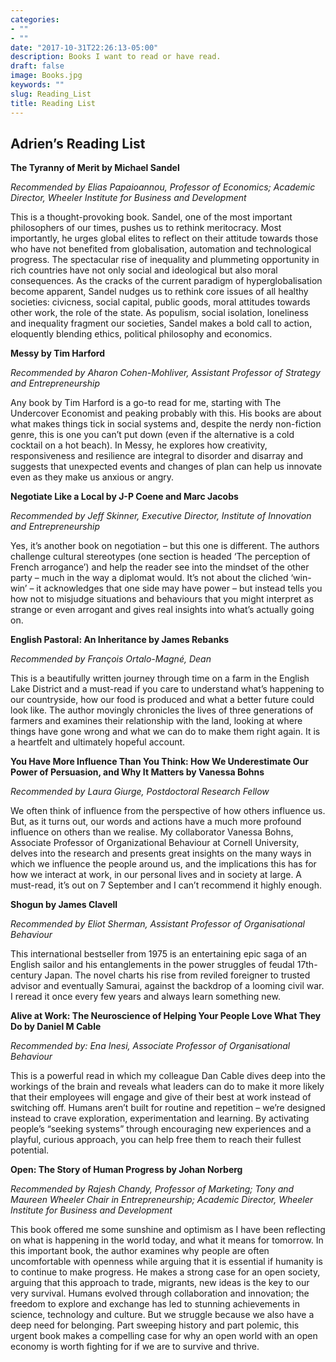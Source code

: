 ```yaml
---
categories:
- ""
- ""
date: "2017-10-31T22:26:13-05:00"
description: Books I want to read or have read. 
draft: false
image: Books.jpg
keywords: ""
slug: Reading_List
title: Reading List
---
```


## Adrien's Reading List 


**The Tyranny of Merit by Michael Sandel**

*Recommended by Elias Papaioannou, Professor of Economics;  Academic Director, Wheeler Institute for Business and Development*

This is a thought-provoking book. Sandel, one of the most important philosophers of our times, pushes us to rethink meritocracy. Most importantly, he urges global elites to reflect on their attitude towards those who have not benefited from globalisation, automation and technological progress. The spectacular rise of inequality and plummeting opportunity in rich countries have not only social and ideological but also moral consequences. As the cracks of the current paradigm of hyperglobalisation become apparent, Sandel nudges us to rethink core issues of all healthy societies: civicness, social capital, public goods, moral attitudes towards other work, the role of the state. As populism, social isolation, loneliness and inequality fragment our societies, Sandel makes a bold call to action, eloquently blending ethics, political philosophy and economics.

**Messy by Tim Harford**

*Recommended by Aharon Cohen-Mohliver, Assistant Professor of Strategy and Entrepreneurship*

Any book by Tim Harford is a go-to read for me, starting with The Undercover Economist and peaking probably with this. His books are about what makes things tick in social systems and, despite the nerdy non-fiction genre, this is one you can’t put down (even if the alternative is a cold cocktail on a hot beach). In Messy, he explores how creativity, responsiveness and resilience are integral to disorder and disarray and suggests that unexpected events and changes of plan can help us innovate even as they make us anxious or angry.

**Negotiate Like a Local by J-P Coene and Marc Jacobs**

*Recommended by Jeff Skinner, Executive Director, Institute of Innovation and Entrepreneurship*

Yes, it’s another book on negotiation – but this one is different. The authors challenge cultural stereotypes (one section is headed ‘The perception of French arrogance’) and help the reader see into the mindset of the other party – much in the way a diplomat would. It’s not about the cliched ‘win-win’ – it acknowledges that one side may have power – but instead tells you how not to misjudge situations and behaviours that you might interpret as strange or even arrogant and gives real insights into what’s actually going on.

**English Pastoral: An Inheritance by James Rebanks**

*Recommended by François Ortalo-Magné, Dean*

This is a beautifully written journey through time on a farm in the English Lake District and a must-read if you care to understand what’s happening to our countryside, how our food is produced and what a better future could look like. The author movingly chronicles the lives of three generations of farmers and examines their relationship with the land, looking at where things have gone wrong and what we can do to make them right again. It is a heartfelt and ultimately hopeful account.

**You Have More Influence Than You Think: How We Underestimate Our Power of Persuasion, and Why It Matters by Vanessa Bohns**

*Recommended by Laura Giurge, Postdoctoral Research Fellow*

We often think of influence from the perspective of how others influence us. But, as it turns out, our words and actions have a much more profound influence on others than we realise. My collaborator Vanessa Bohns, Associate Professor of Organizational Behaviour at Cornell University, delves into the research and presents great insights on the many ways in which we influence the people around us, and the implications this has for how we interact at work, in our personal lives and in society at large. A must-read, it’s out on 7 September and I can’t recommend it highly enough.

**Shogun by James Clavell**

*Recommended by Eliot Sherman, Assistant Professor of Organisational Behaviour*

This international bestseller from 1975 is an entertaining epic saga of an English sailor and his entanglements in the power struggles of feudal 17th-century Japan. The novel charts his rise from reviled foreigner to trusted advisor and eventually Samurai, against the backdrop of a looming civil war. I reread it once every few years and always learn something new.

**Alive at Work: The Neuroscience of Helping Your People Love What They Do by Daniel M Cable**

*Recommended by: Ena Inesi, Associate Professor of Organisational Behaviour*

This is a powerful read in which my colleague Dan Cable dives deep into the workings of the brain and reveals what leaders can do to make it more likely that their employees will engage and give of their best at work instead of switching off. Humans aren’t built for routine and repetition – we’re designed instead to crave exploration, experimentation and learning. By activating people’s “seeking systems” through encouraging new experiences and a playful, curious approach, you can help free them to reach their fullest potential.

**Open: The Story of Human Progress by Johan Norberg**

*Recommended by Rajesh Chandy, Professor of Marketing; Tony and Maureen Wheeler Chair in Entrepreneurship; Academic Director, Wheeler Institute for Business and Development*

This book offered me some sunshine and optimism as I have been reflecting on what is happening in the world today, and what it means for tomorrow. In this important book, the author examines why people are often uncomfortable with openness while arguing that it is essential if humanity is to continue to make progress. He makes a strong case for an open society, arguing that this approach to trade, migrants, new ideas is the key to our very survival. Humans evolved through collaboration and innovation; the freedom to explore and exchange has led to stunning achievements in science, technology and culture. But we struggle because we also have a deep need for belonging. Part sweeping history and part polemic, this urgent book makes a compelling case for why an open world with an open economy is worth fighting for if we are to survive and thrive.